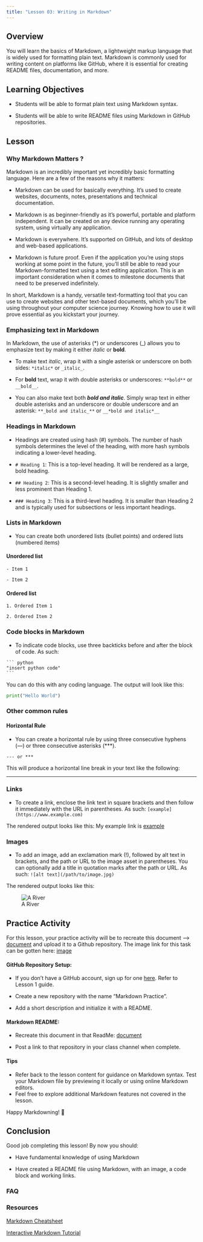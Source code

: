 ```yaml
---
title: "Lesson 03: Writing in Markdown"
---
```


## Overview

You will learn the basics of Markdown, a lightweight markup language that is widely used for formatting plain text. Markdown is commonly used for writing content on platforms like GitHub, where it is essential for creating README files, documentation, and more.

## Learning Objectives

-   Students will be able to format plain text using Markdown syntax.

-   Students will be able to write README files using Markdown in GitHub repositories.

## Lesson

### Why Markdown Matters ?

Markdown is an incredibly important yet incredibly basic formatting language. Here are a few of the reasons why it matters:

-   Markdown can be used for basically everything. It's used to create websites, documents, notes, presentations and technical documentation.

-   Markdown is as beginner-friendly as it's powerful, portable and platform independent. It can be created on any device running any operating system, using virtually any application.

-   Markdown is everywhere. It's supported on GitHub, and lots of desktop and web-based applications.

-   Markdown is future proof. Even if the application you're using stops working at some point in the future, you'll still be able to read your Markdown-formatted text using a text editing application. This is an important consideration when it comes to milestone documents that need to be preserved indefinitely.

In short, Markdown is a handy, versatile text-formatting tool that you can use to create websites and other text-based documents, which you'll be using throughout your computer science journey. Knowing how to use it will prove essential as you kickstart your journey.

### Emphasizing text in Markdown

In Markdown, the use of asterisks (\*) or underscores (\_) allows you to emphasize text by making it either *italic* or **bold**.

-   To make text *italic*, wrap it with a single asterisk or underscore on both sides: `*italic*` or `_italic_`.

-   For **bold** text, wrap it with double asterisks or underscores: `**bold**` or `__bold__`.

-   You can also make text both __*bold and italic*__. Simply wrap text in either double asterisks and an underscore or double underscore and an asterisk: `**_bold and italic_**` or `__*bold and italic*__`

### Headings in Markdown

-   Headings are created using hash (#) symbols. The number of hash symbols determines the level of the heading, with more hash symbols indicating a lower-level heading.

-   `# Heading 1`: This is a top-level heading. It will be rendered as a large, bold heading.

-   `## Heading 2`: This is a second-level heading. It is slightly smaller and less prominent than Heading 1.

-   `### Heading 3`: This is a third-level heading. It is smaller than Heading 2 and is typically used for subsections or less important headings.

### Lists in Markdown

-   You can create both unordered lists (bullet points) and ordered lists (numbered items)

#### Unordered list

`- Item 1`

`- Item 2`

#### Ordered list

`1. Ordered Item 1`

`2. Ordered Item 2`

### Code blocks in Markdown

-   To indicate code blocks, use three backticks before and after the block of code. As such: 
```` 
``` python 
"insert python code" 
``` 
````

You can do this with any coding language. The output will look like this:

``` python
print("Hello World")
```

### Other common rules

#### Horizontal Rule

-   You can create a horizontal rule by using three consecutive hyphens (---) or three consecutive asterisks (\*\*\*).

`--- or ***`

This will produce a horizontal line break in your text like the following:

***

### Links

-   To create a link, enclose the link text in square brackets and then follow it immediately with the URL in parentheses. As such: `[example](https://www.example.com)`

The rendered output looks like this: My example link is [example](https://www.example.com)

### Images

-   To add an image, add an exclamation mark (!), followed by alt text in brackets, and the path or URL to the image asset in parentheses. You can optionally add a title in quotation marks after the path or URL. As such: `![alt text](/path/to/image.jpg)`

The rendered output looks like this:

![A River](./image/lake-8305673_1280.webp)

## Practice Activity

For this lesson, your practice activity will be to recreate this document --> [document](https://www.dropbox.com/scl/fi/urdglf9eg5kt9o0n4m05p/My-Favorite-Hobby_-Photography.pdf?rlkey=9nbv8ly365uzej9ymm0yjwjmm&dl=0) and upload it to a Github repository.
The image link for this task can be gotten here:
 [image](https://images.pexels.com/photos/414612/pexels-photo-414612.jpeg?auto=compress&cs=tinysrgb&w=600)

#### GitHub Repository Setup:

-   If you don't have a GitHub account, sign up for one [here](https://www.github.com). Refer to Lesson 1 guide.

-   Create a new repository with the name "Markdown Practice".

-   Add a short description and initialize it with a README.

#### Markdown README:

-   Recreate this document in that ReadMe: [document](https://www.dropbox.com/scl/fi/urdglf9eg5kt9o0n4m05p/My-Favorite-Hobby_-Photography.pdf?rlkey=9nbv8ly365uzej9ymm0yjwjmm&dl=0) 

-   Post a link to that repository in your class channel when complete.


#### **Tips**

-   Refer back to the lesson content for guidance on Markdown syntax. Test your Markdown file by previewing it locally or using online Markdown editors.
-   Feel free to explore additional Markdown features not covered in the lesson.

Happy Markdowning! 🚀

## Conclusion

Good job completing this lesson! By now you should:

-   Have fundamental knowledge of using Markdown

-   Have created a README file using Markdown, with an image, a code block and working links.


### FAQ

### Resources

[Markdown Cheatsheet](https://www.markdownguide.org/cheat-sheet/)

[Interactive Markdown Tutorial](https://www.markdowntutorial.com/lesson/1/)
